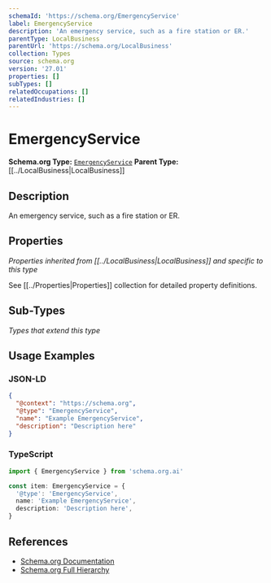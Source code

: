 ```yaml
---
schemaId: 'https://schema.org/EmergencyService'
label: EmergencyService
description: 'An emergency service, such as a fire station or ER.'
parentType: LocalBusiness
parentUrl: 'https://schema.org/LocalBusiness'
collection: Types
source: schema.org
version: '27.01'
properties: []
subTypes: []
relatedOccupations: []
relatedIndustries: []
---
```

# EmergencyService

**Schema.org Type:** [`EmergencyService`](https://schema.org/EmergencyService)
**Parent Type:** [[../LocalBusiness|LocalBusiness]]

## Description

An emergency service, such as a fire station or ER.

## Properties

*Properties inherited from [[../LocalBusiness|LocalBusiness]] and specific to this type*

See [[../Properties|Properties]] collection for detailed property definitions.

## Sub-Types

*Types that extend this type*

## Usage Examples

### JSON-LD

```json
{
  "@context": "https://schema.org",
  "@type": "EmergencyService",
  "name": "Example EmergencyService",
  "description": "Description here"
}
```

### TypeScript

```typescript
import { EmergencyService } from 'schema.org.ai'

const item: EmergencyService = {
  '@type': 'EmergencyService',
  name: 'Example EmergencyService',
  description: 'Description here',
}
```

## References

- [Schema.org Documentation](https://schema.org/EmergencyService)
- [Schema.org Full Hierarchy](https://schema.org/docs/full.html)
